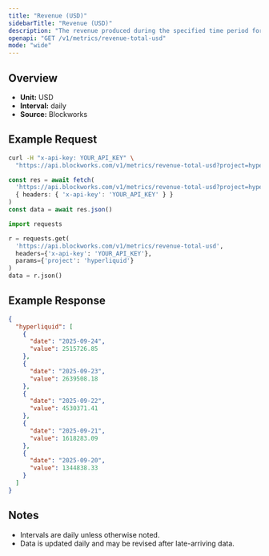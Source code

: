 ```yaml
---
title: "Revenue (USD)"
sidebarTitle: "Revenue (USD)"
description: "The revenue produced during the specified time period for given project."
openapi: "GET /v1/metrics/revenue-total-usd"
mode: "wide"
---
```


## Overview

- **Unit:** USD
- **Interval:** daily
- **Source:** Blockworks

## Example Request

<CodeGroup>

```bash cURL
curl -H "x-api-key: YOUR_API_KEY" \
  "https://api.blockworks.com/v1/metrics/revenue-total-usd?project=hyperliquid"
```

```typescript TypeScript
const res = await fetch(
  'https://api.blockworks.com/v1/metrics/revenue-total-usd?project=hyperliquid',
  { headers: { 'x-api-key': 'YOUR_API_KEY' } }
)
const data = await res.json()
```

```python Python
import requests

r = requests.get(
  'https://api.blockworks.com/v1/metrics/revenue-total-usd',
  headers={'x-api-key': 'YOUR_API_KEY'},
  params={'project': 'hyperliquid'}
)
data = r.json()
```

</CodeGroup>

## Example Response

```json
{
  "hyperliquid": [
    {
      "date": "2025-09-24",
      "value": 2515726.85
    },
    {
      "date": "2025-09-23",
      "value": 2639508.18
    },
    {
      "date": "2025-09-22",
      "value": 4530371.41
    },
    {
      "date": "2025-09-21",
      "value": 1618283.09
    },
    {
      "date": "2025-09-20",
      "value": 1344838.33
    }
  ]
}
```

## Notes
- Intervals are daily unless otherwise noted.
- Data is updated daily and may be revised after late-arriving data.